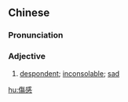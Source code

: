 {{also|伤感}}
==Chinese==
{{zh-forms|s=伤感}}

===Pronunciation===
{{zh-pron
|m=shānggǎn
|c=soeng1 gam2
|mn=qz,tw,xm:siong-kám/zz:siang-kám
|cat=a
}}

===Adjective===
{{zh-adj}}

# [[despondent]]; [[inconsolable]]; [[sad]]

[[hu:傷感]]